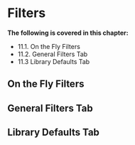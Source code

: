# Filters



**The following is covered in this chapter:**

- 11.1. On the Fly Filters
- 11.2. General Filters Tab
- 11.3 Library Defaults Tab


## On the Fly Filters
## General Filters Tab
## Library Defaults Tab
